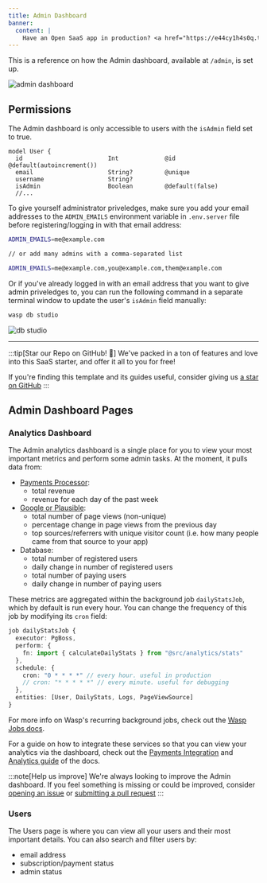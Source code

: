 ```yaml
---
title: Admin Dashboard
banner:
  content: |
    Have an Open SaaS app in production? <a href="https://e44cy1h4s0q.typeform.com/to/EPJCwsMi">We'll send you some swag! 👕</a>
---
```


This is a reference on how the Admin dashboard, available at `/admin`, is set up.

<Image src={adminDashboard} alt="admin dashboard" loading="eager" />

## Permissions

The Admin dashboard is only accessible to users with the `isAdmin` field set to true.

```tsx title="schema.prisma" {5}
model User {
  id                        Int             @id @default(autoincrement())
  email                     String?         @unique
  username                  String?
  isAdmin                   Boolean         @default(false)
  //...
```

To give yourself administrator priveledges, make sure you add your email addresses to the `ADMIN_EMAILS` environment variable in `.env.server` file before registering/logging in with that email address:
```sh title=".env.server"
ADMIN_EMAILS=me@example.com

// or add many admins with a comma-separated list

ADMIN_EMAILS=me@example.com,you@example.com,them@example.com
```

Or if you've already logged in with an email address that you want to give admin priveledges to, you can run the following command in a separate terminal window to update the user's `isAdmin` field manually:

```sh
wasp db studio
```

<Image src={dbStudio} alt="db studio" loading="lazy" />

---

:::tip[Star our Repo on GitHub! 🌟]
We've packed in a ton of features and love into this SaaS starter, and offer it all to you for free!

If you're finding this template and its guides useful, consider giving us [a star on GitHub](https://github.com/wasp-lang/wasp)
:::

## Admin Dashboard Pages

### Analytics Dashboard
The Admin analytics dashboard is a single place for you to view your most important metrics and perform some admin tasks. At the moment, it pulls data from:

- [Payments Processor](/guides/payments-integration/):
  - total revenue
  - revenue for each day of the past week
- [Google or Plausible](/guides/analytics/): 
  - total number of page views (non-unique)
  - percentage change in page views from the previous day
  - top sources/referrers with unique visitor count (i.e. how many people came from that source to your app)
- Database:
  - total number of registered users
  - daily change in number of registered users 
  - total number of paying users
  - daily change in number of paying users

These metrics are aggregated within the background job `dailyStatsJob`, which by default is run every hour. You can change the frequency of this job by modifying its `cron` field:

```ts title="main.wasp" {8,7}
job dailyStatsJob {
  executor: PgBoss,
  perform: {
    fn: import { calculateDailyStats } from "@src/analytics/stats"
  },
  schedule: {
    cron: "0 * * * *" // every hour. useful in production
    // cron: "* * * * *" // every minute. useful for debugging
  },
  entities: [User, DailyStats, Logs, PageViewSource]
}
```
For more info on Wasp's recurring background jobs, check out the [Wasp Jobs docs](https://wasp.sh/docs/advanced/jobs).

For a guide on how to integrate these services so that you can view your analytics via the dashboard, check out the [Payments Integration](/guides/payments-integration/) and [Analytics guide](/guides/analytics/) of the docs.

:::note[Help us improve]
We're always looking to improve the Admin dashboard. If you feel something is missing or could be improved, consider [opening an issue](https://github.com/wasp-lang/open-saas/issues) or [submitting a pull request](https://github.com/wasp-lang/open-saas/pulls)
:::

### Users
The Users page is where you can view all your users and their most important details. You can also search and filter users by:
- email address
- subscription/payment status
- admin status
